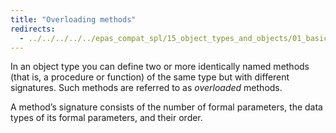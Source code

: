 ```yaml
---
title: "Overloading methods"
redirects:
  - ../../../../../epas_compat_spl/15_object_types_and_objects/01_basic_object_concepts/03_overloading_methods #generated for docs/epas/reorg-role-use-case-mode
---
```


<div id="overloading_methods" class="registered_link"></div>

In an object type you can define two or more identically named methods (that is, a procedure or function) of the same type but with different signatures. Such methods are referred to as *overloaded* methods.

A method’s signature consists of the number of formal parameters, the data types of its formal parameters, and their order.
